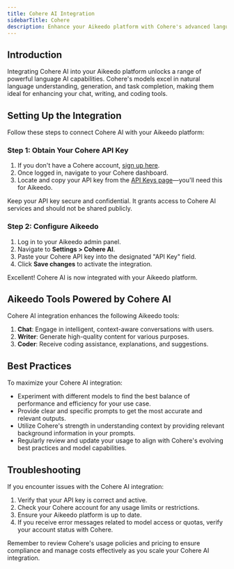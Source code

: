 ```yaml
---
title: Cohere AI Integration
sidebarTitle: Cohere
description: Enhance your Aikeedo platform with Cohere's advanced language AI models. This guide walks you through setting up and leveraging Cohere's powerful capabilities for chat, content creation, and coding assistance.
---
```


## Introduction

Integrating Cohere AI into your Aikeedo platform unlocks a range of powerful language AI capabilities. Cohere's models excel in natural language understanding, generation, and task completion, making them ideal for enhancing your chat, writing, and coding tools.

## Setting Up the Integration

Follow these steps to connect Cohere AI with your Aikeedo platform:

### Step 1: Obtain Your Cohere API Key

1. If you don't have a Cohere account, [sign up here](https://cohere.ai/).
2. Once logged in, navigate to your Cohere dashboard.
3. Locate and copy your API key from the [API Keys page](https://dashboard.cohere.com/api-keys)—you'll need this for Aikeedo.

<Note>
  Keep your API key secure and confidential. It grants access to Cohere AI services and should not be shared publicly.
</Note>

### Step 2: Configure Aikeedo

1. Log in to your Aikeedo admin panel.
2. Navigate to **Settings > Cohere AI**.
3. Paste your Cohere API key into the designated "API Key" field.
4. Click **Save changes** to activate the integration.

<Check>
  Excellent! Cohere AI is now integrated with your Aikeedo platform.
</Check>


## Aikeedo Tools Powered by Cohere AI

Cohere AI integration enhances the following Aikeedo tools:

1. **Chat**: Engage in intelligent, context-aware conversations with users.
2. **Writer**: Generate high-quality content for various purposes.
3. **Coder**: Receive coding assistance, explanations, and suggestions.

## Best Practices

To maximize your Cohere AI integration:

- Experiment with different models to find the best balance of performance and efficiency for your use case.
- Provide clear and specific prompts to get the most accurate and relevant outputs.
- Utilize Cohere's strength in understanding context by providing relevant background information in your prompts.
- Regularly review and update your usage to align with Cohere's evolving best practices and model capabilities.

## Troubleshooting

If you encounter issues with the Cohere AI integration:

1. Verify that your API key is correct and active.
2. Check your Cohere account for any usage limits or restrictions.
3. Ensure your Aikeedo platform is up to date.
4. If you receive error messages related to model access or quotas, verify your account status with Cohere.

<Note>
  Remember to review Cohere's usage policies and pricing to ensure compliance and manage costs effectively as you scale your Cohere AI integration.
</Note>